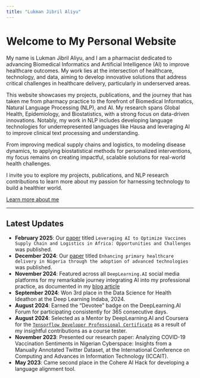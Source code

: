 ```yaml
---
title: "Lukman Jibril Aliyu"
---
```


# Welcome to My Personal Website

My name is Lukman Jibril Aliyu, and I am a pharmacist dedicated to advancing Biomedical Informatics and Artificial Intelligence (AI) to improve healthcare outcomes. My work lies at the intersection of healthcare, technology, and data, aiming to develop innovative solutions that address critical challenges in healthcare delivery, particularly in underserved areas.

This website showcases my projects, publications, and the journey that has taken me from pharmacy practice to the forefront of Biomedical Informatics, Natural Language Processing (NLP), and AI. My research spans Global Health, Epidemiology, and Biostatistics, with a strong focus on data-driven innovations. Notably, my work in NLP includes developing language technologies for underrepresented languages like Hausa and leveraging AI to improve clinical text processing and understanding.

From improving medical supply chains and logistics, to modeling disease dynamics, to applying biostatistical methods for personalized interventions, my focus remains on creating impactful, scalable solutions for real-world health challenges.

I invite you to explore my projects, publications, and NLP research contributions to learn more about my passion for harnessing technology to build a healthier world.

[Learn more about me](about.qmd)


---

## Latest Updates

- **February 2025**: Our [paper](https://www.frontiersin.org/journals/pharmacology/articles/10.3389/fphar.2025.1531141/full) titled `Leveraging AI to Optimize Vaccines Supply Chain and Logistics in Africa: Opportunities and Challenges` was published. 
- **December 2024**: Our [paper](https://narrax.org/main/article/view/180) titled `Enhancing primary healthcare delivery in Nigeria through the adoption of advanced technologies`  was published. 
- **November 2024**: Featured across all `DeepLearning.AI` social media platforms for my remarkable journey integrating AI into my professional practice, as documented in my [blog article](https://lukmanaj.github.io/ailearningloop/posts/dlai-feature/)
- **September 2024**: Won 3rd place in the Data Science for Health Ideathon at the Deep Learning Indaba, 2024. 
- **August 2024**: Earned the "Devotee" badge on the DeepLearning.AI Forum for participating consistently for 365 consecutive days.
- **August 2024**: Selected as a Mentor by DeepLearning.AI and Coursera for the [`Tensorflow Developer Professional Certificate`](https://www.coursera.org/professional-certificates/tensorflow-in-practice) as a result of my insightful contributions as a course tester.
- **November 2023**: Presented our research paper: Analyzing COVID-19 Vaccination Sentiments in Nigerian Cyberspace: Insights from a Manually Annotated Twitter Dataset, at the International Conference on Computing and Advances in Information Technology (ICCAIT).
- **May 2023**: Came second place in the Cohere AI Hack for developing a language alignment tool.
